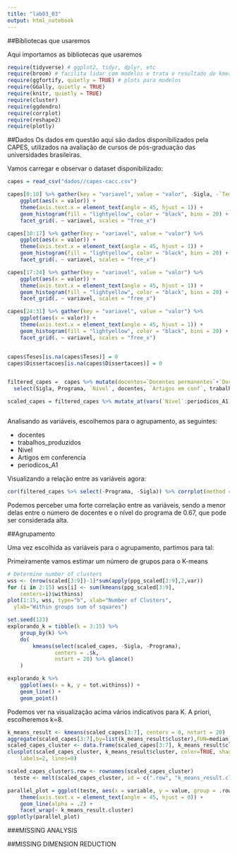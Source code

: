 ```yaml
---
title: "lab03_03"
output: html_notebook
---
```



##Bibliotecas que usaremos

Aqui importamos as bibliotecas que usaremos
```r
require(tidyverse) # ggplot2, tidyr, dplyr, etc
require(broom) # facilita lidar com modelos e trata o resultado do kmeans como modelo
require(ggfortify, quietly = TRUE) # plots para modelos
require(GGally, quietly = TRUE)
require(knitr, quietly = TRUE)
require(cluster)
require(ggdendro)
require(corrplot)
require(reshape2)
require(plotly)

```

##Dados
Os dados em questão aqui são dados disponibilizados pela CAPES, utilizados na avaliação de cursos de pós-graduação das universidades brasileiras.

Vamos carregar e observar o dataset disponibilizado:
```r
capes = read_csv("dados//capes-cacc.csv")

capes[0:10] %>% gather(key = "variavel", value = "valor", -Sigla, -`Tem doutorado`, -Instituição, -Programa) %>% 
    ggplot(aes(x = valor)) + 
    theme(axis.text.x = element_text(angle = 45, hjust = 1)) +
    geom_histogram(fill = "lightyellow", color = "black", bins = 20) + 
    facet_grid(. ~ variavel, scales = "free_x")

capes[10:17] %>% gather(key = "variavel", value = "valor") %>% 
    ggplot(aes(x = valor)) + 
    theme(axis.text.x = element_text(angle = 45, hjust = 1)) +
    geom_histogram(fill = "lightyellow", color = "black", bins = 20) + 
    facet_grid(. ~ variavel, scales = "free_x")

capes[17:24] %>% gather(key = "variavel", value = "valor") %>% 
    ggplot(aes(x = valor)) + 
    theme(axis.text.x = element_text(angle = 45, hjust = 1)) +
    geom_histogram(fill = "lightyellow", color = "black", bins = 20) + 
    facet_grid(. ~ variavel, scales = "free_x")

capes[24:31] %>% gather(key = "variavel", value = "valor") %>% 
    ggplot(aes(x = valor)) + 
    theme(axis.text.x = element_text(angle = 45, hjust = 1)) +
    geom_histogram(fill = "lightyellow", color = "black", bins = 20) + 
    facet_grid(. ~ variavel, scales = "free_x")


capes$Teses[is.na(capes$Teses)] = 0
capes$Dissertacoes[is.na(capes$Dissertacoes)] = 0


filtered_capes =  capes %>% mutate(docentes=`Docentes permanentes`+`Docentes colaboradores`+`Docentes visitantes`, trabalhos_produzidos=Teses+Dissertacoes) %>% 
  select(Sigla, Programa, `Nível`, docentes, `Artigos em conf`, trabalhos_produzidos, periodicos_A1) 

scaled_capes = filtered_capes %>% mutate_at(vars(`Nível`:periodicos_A1), funs(as.numeric(scale(.))))



```

Analisando as variáveis, escolhemos para o agrupamento, as seguintes:

- docentes
- trabalhos_produzidos
- Nível
- Artigos em conferencia
- periodicos_A1


Visualizando a relação entre as variáveis agora:
```r
cor(filtered_capes %>% select(-Programa, -Sigla)) %>% corrplot(method = "number", type = "lower")

```

Podemos perceber uma forte correlação entre as variáveis, sendo a menor delas entre o número de docentes e o nível do programa de 0.67, que pode ser considerada alta.

##Agrupamento

Uma vez escolhida as variáveis para o agrupamento, partimos para tal:

Primeiramente vamos estimar um número de grupos para o K-means
```r

# Determine number of clusters
wss <- (nrow(scaled[3:9])-1)*sum(apply(ppg_scaled[3:9],2,var))
for (i in 2:15) wss[i] <- sum(kmeans(ppg_scaled[3:9], 
  	centers=i)$withinss)
plot(1:15, wss, type="b", xlab="Number of Clusters",
  ylab="Within groups sum of squares")

set.seed(123)
explorando_k = tibble(k = 3:15) %>% 
    group_by(k) %>% 
    do(
        kmeans(select(scaled_capes, -Sigla, -Programa), 
               centers = .$k, 
               nstart = 20) %>% glance()
    )

explorando_k %>% 
    ggplot(aes(x = k, y = tot.withinss)) + 
    geom_line() + 
    geom_point()
```
Podemos ver na visualização acima vários indicativos para K. A priori, escolheremos k=8.

```r
k_means_result <- kmeans(scaled_capes[3:7], centers = 8, nstart = 20)
aggregate(scaled_capes[3:7],by=list(k_means_result$cluster),FUN=median)
scaled_capes_cluster <- data.frame(scaled_capes[3:7], k_means_result$cluster)
clusplot(scaled_capes_cluster, k_means_result$cluster, color=TRUE, shade=TRUE, 
  	labels=2, lines=0)
```

```r
scaled_capes_cluster$.row <- rownames(scaled_capes_cluster)
  teste <- melt(scaled_capes_cluster, id = c(".row", "k_means_result.cluster") )

parallel_plot = ggplot(teste, aes(x = variable, y = value, group = .row, colour = k_means_result.cluster)) + 
    theme(axis.text.x = element_text(angle = 45, hjust = 0)) +
    geom_line(alpha = .2) + 
    facet_wrap(~ k_means_result.cluster)
ggplotly(parallel_plot)
```


###MISSING ANALYSIS


##MISSING DIMENSION REDUCTION
